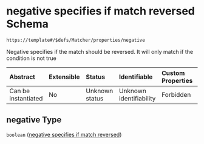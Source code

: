 # negative specifies if match reversed Schema

```txt
https://template#/$defs/Matcher/properties/negative
```

Negative specifies if the match should be reversed. It will only match if the condition is not true

| Abstract            | Extensible | Status         | Identifiable            | Custom Properties | Additional Properties | Access Restrictions | Defined In                                                                             |
| :------------------ | :--------- | :------------- | :---------------------- | :---------------- | :-------------------- | :------------------ | :------------------------------------------------------------------------------------- |
| Can be instantiated | No         | Unknown status | Unknown identifiability | Forbidden         | Allowed               | none                | [nuclei-schema.schema.json\*](../out/nuclei-schema.schema.json "open original schema") |

## negative Type

`boolean` ([negative specifies if match reversed](nuclei-schema-defs-matcher-properties-negative-specifies-if-match-reversed))
